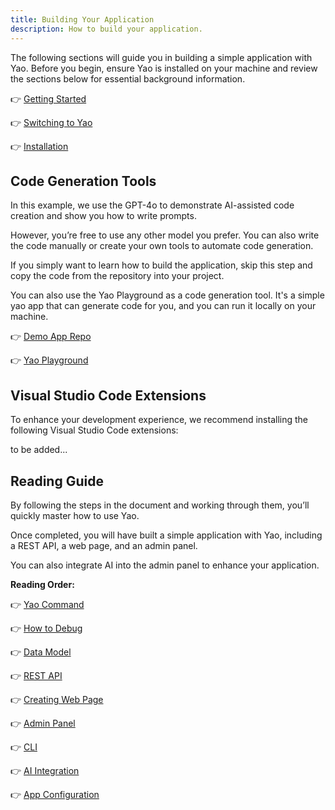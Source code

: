 ```yaml
---
title: Building Your Application
description: How to build your application.
---
```


The following sections will guide you in building a simple application with Yao. Before you begin, ensure Yao is installed on your machine and review the sections below for essential background information.

👉 [Getting Started](getting-started)

👉 [Switching to Yao](getting-started/switching-to-yao)

👉 [Installation](getting-started/installation)

## Code Generation Tools

In this example, we use the GPT-4o to demonstrate AI-assisted code creation and show you how to write prompts.

However, you’re free to use any other model you prefer. You can also write the code manually or create your own tools to automate code generation.

If you simply want to learn how to build the application, skip this step and copy the code from the repository into your project.

You can also use the Yao Playground as a code generation tool. It's a simple yao app that can generate code for you, and you can run it locally on your machine.

👉 [Demo App Repo ](https://github.com/yaoapp/demo)

👉 [Yao Playground](https://github.com/yaoapp/playground)

## Visual Studio Code Extensions

To enhance your development experience, we recommend installing the following Visual Studio Code extensions:

to be added...

## Reading Guide

By following the steps in the document and working through them, you’ll quickly master how to use Yao.

Once completed, you will have built a simple application with Yao, including a REST API, a web page, and an admin panel.

You can also integrate AI into the admin panel to enhance your application.

**Reading Order:**

👉 [Yao Command](building-your-application/yao-command)

👉 [How to Debug](building-your-application/how-to-debug)

👉 [Data Model](building-your-application/data-model)

👉 [REST API](building-your-application/rest-api)

👉 [Creating Web Page](building-your-application/creating-web-page)

👉 [Admin Panel](building-your-application/admin-panel)

👉 [CLI](building-your-application/cli)

👉 [AI Integration](building-your-application/ai-integration)

👉 [App Configuration](building-your-application/app-configuration)
